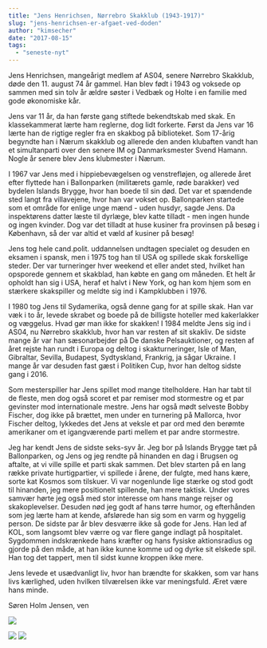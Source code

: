 ```yaml
---
title: "Jens Henrichsen, Nørrebro Skakklub (1943-1917)"
slug: "jens-henrichsen-er-afgaet-ved-doden"
author: "kimsecher"
date: "2017-08-15"
tags: 
  - "seneste-nyt"
---
```


Jens Henrichsen, mangeårigt medlem af AS04, senere Nørrebro Skakklub, døde den 11. august 74 år gammel. Han blev født i 1943 og voksede op sammen med sin tolv år ældre søster i Vedbæk og Holte i en familie med gode økonomiske kår.

Jens var 11 år, da han første gang stiftede bekendtskab med skak. En klassekammerat lærte ham reglerne, dog lidt forkerte. Først da Jens var 16 lærte han de rigtige regler fra en skakbog på biblioteket. Som 17-årig begyndte han i Nærum skakklub og allerede den anden klubaften vandt han et simultanparti over den senere IM og Danmarksmester Svend Hamann. Nogle år senere blev Jens klubmester i Nærum.

I 1967 var Jens med i hippiebevægelsen og venstrefløjen, og allerede året efter flyttede han i Ballonparken (militærets gamle, røde barakker) ved bydelen Islands Brygge, hvor han boede til sin død. Det var et spændende sted langt fra villavejene, hvor han var vokset op. Ballonparken startede som et område for enlige unge mænd - uden husdyr, sagde Jens. Da inspektørens datter læste til dyrlæge, blev katte tilladt - men ingen hunde og ingen kvinder. Dog var det tilladt at huse kusiner fra provinsen på besøg i København, så der var altid et væld af kusiner på besøg!

Jens tog hele cand.polit. uddannelsen undtagen specialet og desuden en eksamen i spansk, men i 1975 tog han til USA og spillede skak forskellige steder. Der var turneringer hver weekend et eller andet sted, hvilket han opsporede gennem et skakblad, han købte en gang om måneden. Et helt år opholdt han sig i USA, heraf et halvt i New York, og han kom hjem som en stærkere skakspiller og meldte sig ind i Kampklubben i 1976.

I 1980 tog Jens til Sydamerika, også denne gang for at spille skak. Han var væk i to år, levede skrabet og boede på de billigste hoteller med kakerlakker og væggelus. Hvad gør man ikke for skakken! I 1984 meldte Jens sig ind i AS04, nu Nørrebro skakklub, hvor han var resten af sit skakliv. De sidste mange år var han sæsonarbejder på De danske Pelsauktioner, og resten af året rejste han rundt i Europa og deltog i skakturneringer, Isle of Man, Gibraltar, Sevilla, Budapest, Sydtyskland, Frankrig, ja sågar Ukraine. I mange år var desuden fast gæst i Politiken Cup, hvor han deltog sidste gang i 2016.

Som mesterspiller har Jens spillet mod mange titelholdere. Han har tabt til de fleste, men dog også scoret et par remiser mod stormestre og et par gevinster mod internationale mestre. Jens har også mødt selveste Bobby Fischer, dog ikke på brættet, men under en turnering på Mallorca, hvor Fischer deltog, lykkedes det Jens at veksle et par ord med den berømte amerikaner om et igangværende parti mellem et par andre stormestre.

Jeg har kendt Jens de sidste seks-syv år. Jeg bor på Islands Brygge tæt på Ballonparken, og Jens og jeg rendte på hinanden en dag i Brugsen og aftalte, at vi ville spille et parti skak sammen. Det blev starten på en lang række private hurtigpartier, vi spillede i årene, der fulgte, med hans kære, sorte kat Kosmos som tilskuer. Vi var nogenlunde lige stærke og stod godt til hinanden, jeg mere positionelt spillende, han mere taktisk. Under vores samvær hørte jeg også med stor interesse om hans mange rejser og skakoplevelser. Desuden nød jeg godt af hans tørre humor, og efterhånden som jeg lærte ham at kende, afslørede han sig som en varm og hyggelig person. De sidste par år blev desværre ikke så gode for Jens. Han led af KOL, som langsomt blev værre og var flere gange indlagt på hospitalet. Sygdommen indskrænkede hans kræfter og hans fysiske aktionsradius og gjorde på den måde, at han ikke kunne komme ud og dyrke sit elskede spil. Han tog det tappert, men til sidst kunne kroppen ikke mere.

Jens levede et usædvanligt liv, hvor han brændte for skakken, som var hans livs kærlighed, uden hvilken tilværelsen ikke var meningsfuld. Æret være hans minde.

Søren Holm Jensen, ven

![](/images/jenshenrichsen3.jpg)

![](/images/jenshenrichsen.jpg) ![](/images/henrichsen.jpg)
